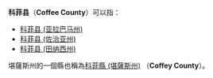 {{disambig|K科菲县|Cat=三字县名消歧义}}
'''科菲县'''（'''Coffee County'''）可以指：
* [[科菲县_(亚拉巴马州)|科菲县 (亚拉巴马州)]]
* [[科菲县_(佐治亚州)|科菲县 (佐治亚州)]]
* [[科菲县_(田纳西州)|科菲县 (田纳西州)]]
 
堪薩斯州的一個縣也稱為[[科菲縣_(堪薩斯州)|科菲縣 (堪薩斯州)]] （'''Coffey County'''）。